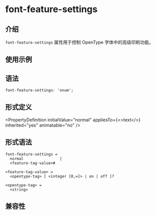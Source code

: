 # font-feature-settings

## 介绍

`font-feature-settings` 属性用于控制 OpenType 字体中的高级印刷功能。

## 使用示例


<Go
  example="css-api"
  defaultFile="src/font-feature-settings/App.tsx"
  img="https://lf-lynx.tiktok-cdns.com/obj/lynx-artifacts-oss-sg/plugin/static/font-feature-settings.jpeg"
  entry="src/font-feature-settings"
  defaultEntryFile="dist/font-feature-settings.lynx.bundle"
/>

## 语法

```css
font-feature-settings: 'onum';
```

## 形式定义


<PropertyDefinition
  initialValue="normal"
  appliesTo={<>text</>}
  inherited="yes"
  animatable="no"
/>

## 形式语法

```
font-feature-settings =
  normal                |
  <feature-tag-value>#

<feature-tag-value> =
  <opentype-tag> [ <integer [0,∞]> | on | off ]?

<opentype-tag> =
  <string>
```

## 兼容性


<LegacyCompatTable metadata="css/properties/font-feature-settings" />

